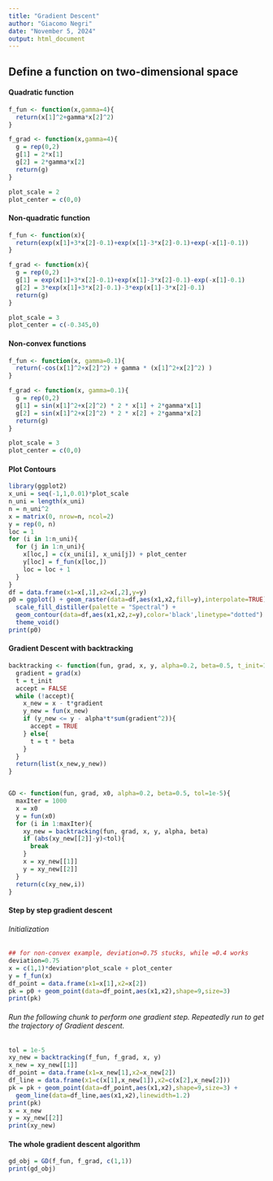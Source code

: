 ---
title: "Gradient Descent"
author: "Giacomo Negri"
date: "November 5, 2024"
output: html_document
---


## Define a function on two-dimensional space

#### Quadratic function
```{r}
f_fun <- function(x,gamma=4){
  return(x[1]^2+gamma*x[2]^2)
}

f_grad <- function(x,gamma=4){
  g = rep(0,2)
  g[1] = 2*x[1]
  g[2] = 2*gamma*x[2]
  return(g)
}

plot_scale = 2
plot_center = c(0,0)
```

#### Non-quadratic function
```{r}
f_fun <- function(x){
  return(exp(x[1]+3*x[2]-0.1)+exp(x[1]-3*x[2]-0.1)+exp(-x[1]-0.1))
}

f_grad <- function(x){
  g = rep(0,2)
  g[1] = exp(x[1]+3*x[2]-0.1)+exp(x[1]-3*x[2]-0.1)-exp(-x[1]-0.1)
  g[2] = 3*exp(x[1]+3*x[2]-0.1)-3*exp(x[1]-3*x[2]-0.1)
  return(g)
}

plot_scale = 3
plot_center = c(-0.345,0)
```

#### Non-convex functions
```{r}
f_fun <- function(x, gamma=0.1){
  return(-cos(x[1]^2+x[2]^2) + gamma * (x[1]^2+x[2]^2) )
}

f_grad <- function(x, gamma=0.1){
  g = rep(0,2)
  g[1] = sin(x[1]^2+x[2]^2) * 2 * x[1] + 2*gamma*x[1]
  g[2] = sin(x[1]^2+x[2]^2) * 2 * x[2] + 2*gamma*x[2]
  return(g)
}

plot_scale = 3
plot_center = c(0,0)
```


#### Plot Contours
```{r}
library(ggplot2)
x_uni = seq(-1,1,0.01)*plot_scale
n_uni = length(x_uni)
n = n_uni^2
x = matrix(0, nrow=n, ncol=2)
y = rep(0, n)
loc = 1
for (i in 1:n_uni){
  for (j in 1:n_uni){
    x[loc,] = c(x_uni[i], x_uni[j]) + plot_center
    y[loc] = f_fun(x[loc,])
    loc = loc + 1
  }
}
df = data.frame(x1=x[,1],x2=x[,2],y=y)
p0 = ggplot() + geom_raster(data=df,aes(x1,x2,fill=y),interpolate=TRUE) + 
  scale_fill_distiller(palette = "Spectral") + 
  geom_contour(data=df,aes(x1,x2,z=y),color='black',linetype="dotted") + 
  theme_void()
print(p0)
```


#### Gradient Descent with backtracking
```{r}
backtracking <- function(fun, grad, x, y, alpha=0.2, beta=0.5, t_init=1){
  gradient = grad(x)
  t = t_init
  accept = FALSE
  while (!accept){
    x_new = x - t*gradient
    y_new = fun(x_new)
    if (y_new <= y - alpha*t*sum(gradient^2)){
      accept = TRUE
    } else{
      t = t * beta
    }
  }
  return(list(x_new,y_new))
}


GD <- function(fun, grad, x0, alpha=0.2, beta=0.5, tol=1e-5){
  maxIter = 1000
  x = x0
  y = fun(x0)
  for (i in 1:maxIter){
    xy_new = backtracking(fun, grad, x, y, alpha, beta)
    if (abs(xy_new[[2]]-y)<tol){
      break
    }
    x = xy_new[[1]]
    y = xy_new[[2]]
  }
  return(c(xy_new,i))
}
```


#### Step by step gradient descent
###### Initialization
```{r}
## for non-convex example, deviation=0.75 stucks, while =0.4 works
deviation=0.75
x = c(1,1)*deviation*plot_scale + plot_center
y = f_fun(x)
df_point = data.frame(x1=x[1],x2=x[2])
pk = p0 + geom_point(data=df_point,aes(x1,x2),shape=9,size=3)
print(pk)
```
###### Run the following chunk to perform one gradient step. Repeatedly run to get the trajectory of Gradient descent.
```{r}
tol = 1e-5
xy_new = backtracking(f_fun, f_grad, x, y)
x_new = xy_new[[1]]
df_point = data.frame(x1=x_new[1],x2=x_new[2])
df_line = data.frame(x1=c(x[1],x_new[1]),x2=c(x[2],x_new[2]))
pk = pk + geom_point(data=df_point,aes(x1,x2),shape=9,size=3) + 
  geom_line(data=df_line,aes(x1,x2),linewidth=1.2)
print(pk)
x = x_new
y = xy_new[[2]]
print(xy_new)
```


#### The whole gradient descent algorithm
```{r}
gd_obj = GD(f_fun, f_grad, c(1,1))
print(gd_obj)
```






